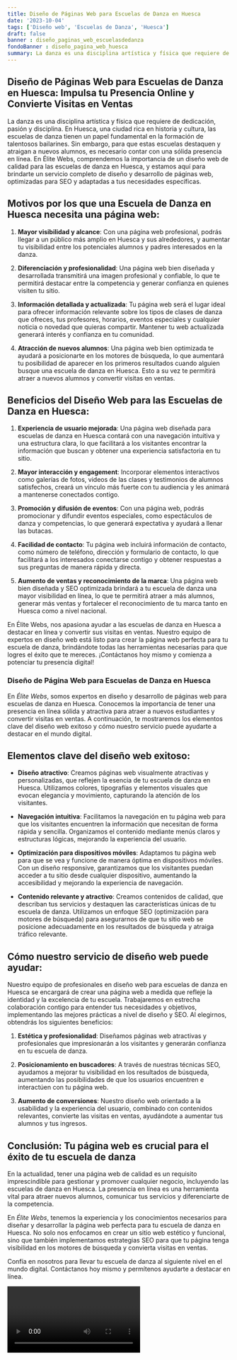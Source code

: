 ```yaml
---
title: Diseño de Páginas Web para Escuelas de Danza en Huesca
date: '2023-10-04'
tags: ['Diseño web', 'Escuelas de Danza', 'Huesca']
draft: false
banner : diseño_paginas_web_escuelasdedanza
fondoBanner : diseño_pagina_web_huesca
summary: La danza es una disciplina artística y física que requiere de dedicación, pasión y disciplina. En Huesca, una ciudad rica en historia y cultura, las escuelas de danza tienen un papel fundamental en la formación de talentosos bailarines. Sin embargo, para que estas escuelas destaquen y atraigan a nuevos alumnos, es necesario contar con una sólida presencia en línea. En Élite Webs, comprendemos la importancia de un diseño web de calidad para las escuelas de danza en Huesca, y estamos aquí para brindarte un servicio completo de diseño y desarrollo de páginas web, optimizadas para SEO y adaptadas a tus necesidades específicas.
---
```


## Diseño de Páginas Web para Escuelas de Danza en Huesca: Impulsa tu Presencia Online y Convierte Visitas en Ventas

La danza es una disciplina artística y física que requiere de dedicación, pasión y disciplina. En Huesca, una ciudad rica en historia y cultura, las escuelas de danza tienen un papel fundamental en la formación de talentosos bailarines. Sin embargo, para que estas escuelas destaquen y atraigan a nuevos alumnos, es necesario contar con una sólida presencia en línea. En Élite Webs, comprendemos la importancia de un diseño web de calidad para las escuelas de danza en Huesca, y estamos aquí para brindarte un servicio completo de diseño y desarrollo de páginas web, optimizadas para SEO y adaptadas a tus necesidades específicas.

## Motivos por los que una Escuela de Danza en Huesca necesita una página web:

1. **Mayor visibilidad y alcance**: Con una página web profesional, podrás llegar a un público más amplio en Huesca y sus alrededores, y aumentar tu visibilidad entre los potenciales alumnos y padres interesados en la danza.

2. **Diferenciación y profesionalidad**: Una página web bien diseñada y desarrollada transmitirá una imagen profesional y confiable, lo que te permitirá destacar entre la competencia y generar confianza en quienes visiten tu sitio.

3. **Información detallada y actualizada**: Tu página web será el lugar ideal para ofrecer información relevante sobre los tipos de clases de danza que ofreces, tus profesores, horarios, eventos especiales y cualquier noticia o novedad que quieras compartir. Mantener tu web actualizada generará interés y confianza en tu comunidad.

4. **Atracción de nuevos alumnos**: Una página web bien optimizada te ayudará a posicionarte en los motores de búsqueda, lo que aumentará tu posibilidad de aparecer en los primeros resultados cuando alguien busque una escuela de danza en Huesca. Esto a su vez te permitirá atraer a nuevos alumnos y convertir visitas en ventas.

## Beneficios del Diseño Web para las Escuelas de Danza en Huesca:

1. **Experiencia de usuario mejorada**: Una página web diseñada para escuelas de danza en Huesca contará con una navegación intuitiva y una estructura clara, lo que facilitará a los visitantes encontrar la información que buscan y obtener una experiencia satisfactoria en tu sitio.

2. **Mayor interacción y engagement**: Incorporar elementos interactivos como galerías de fotos, videos de las clases y testimonios de alumnos satisfechos, creará un vínculo más fuerte con tu audiencia y les animará a mantenerse conectados contigo.

3. **Promoción y difusión de eventos**: Con una página web, podrás promocionar y difundir eventos especiales, como espectáculos de danza y competencias, lo que generará expectativa y ayudará a llenar las butacas.

4. **Facilidad de contacto**: Tu página web incluirá información de contacto, como número de teléfono, dirección y formulario de contacto, lo que facilitará a los interesados conectarse contigo y obtener respuestas a sus preguntas de manera rápida y directa.

5. **Aumento de ventas y reconocimiento de la marca**: Una página web bien diseñada y SEO optimizada brindará a tu escuela de danza una mayor visibilidad en línea, lo que te permitirá atraer a más alumnos, generar más ventas y fortalecer el reconocimiento de tu marca tanto en Huesca como a nivel nacional.

En Élite Webs, nos apasiona ayudar a las escuelas de danza en Huesca a destacar en línea y convertir sus visitas en ventas. Nuestro equipo de expertos en diseño web está listo para crear la página web perfecta para tu escuela de danza, brindándote todas las herramientas necesarias para que logres el éxito que te mereces. ¡Contáctanos hoy mismo y comienza a potenciar tu presencia digital!

<GifSeo />

<Cta />

### Diseño de Página Web para Escuelas de Danza en Huesca

En *Élite Webs*, somos expertos en diseño y desarrollo de páginas web para escuelas de danza en Huesca. Conocemos la importancia de tener una presencia en línea sólida y atractiva para atraer a nuevos estudiantes y convertir visitas en ventas. A continuación, te mostraremos los elementos clave del diseño web exitoso y cómo nuestro servicio puede ayudarte a destacar en el mundo digital.

## Elementos clave del diseño web exitoso:

- **Diseño atractivo**: Creamos páginas web visualmente atractivas y personalizadas, que reflejen la esencia de tu escuela de danza en Huesca. Utilizamos colores, tipografías y elementos visuales que evocan elegancia y movimiento, capturando la atención de los visitantes.

- **Navegación intuitiva**: Facilitamos la navegación en tu página web para que los visitantes encuentren la información que necesitan de forma rápida y sencilla. Organizamos el contenido mediante menús claros y estructuras lógicas, mejorando la experiencia del usuario.

- **Optimización para dispositivos móviles**: Adaptamos tu página web para que se vea y funcione de manera óptima en dispositivos móviles. Con un diseño responsive, garantizamos que los visitantes puedan acceder a tu sitio desde cualquier dispositivo, aumentando la accesibilidad y mejorando la experiencia de navegación.

- **Contenido relevante y atractivo**: Creamos contenidos de calidad, que describan tus servicios y destaquen las características únicas de tu escuela de danza. Utilizamos un enfoque SEO (optimización para motores de búsqueda) para asegurarnos de que tu sitio web se posicione adecuadamente en los resultados de búsqueda y atraiga tráfico relevante.

## Cómo nuestro servicio de diseño web puede ayudar:

Nuestro equipo de profesionales en diseño web para escuelas de danza en Huesca se encargará de crear una página web a medida que refleje la identidad y la excelencia de tu escuela. Trabajaremos en estrecha colaboración contigo para entender tus necesidades y objetivos, implementando las mejores prácticas a nivel de diseño y SEO. Al elegirnos, obtendrás los siguientes beneficios:

1. **Estética y profesionalidad**: Diseñamos páginas web atractivas y profesionales que impresionarán a los visitantes y generarán confianza en tu escuela de danza.

2. **Posicionamiento en buscadores**: A través de nuestras técnicas SEO, ayudamos a mejorar tu visibilidad en los resultados de búsqueda, aumentando las posibilidades de que los usuarios encuentren e interactúen con tu página web.

3. **Aumento de conversiones**: Nuestro diseño web orientado a la usabilidad y la experiencia del usuario, combinado con contenidos relevantes, convierte las visitas en ventas, ayudándote a aumentar tus alumnos y tus ingresos.

## Conclusión: Tu página web es crucial para el éxito de tu escuela de danza

En la actualidad, tener una página web de calidad es un requisito imprescindible para gestionar y promover cualquier negocio, incluyendo las escuelas de danza en Huesca. La presencia en línea es una herramienta vital para atraer nuevos alumnos, comunicar tus servicios y diferenciarte de la competencia.

En *Élite Webs*, tenemos la experiencia y los conocimientos necesarios para diseñar y desarrollar la página web perfecta para tu escuela de danza en Huesca. No solo nos enfocamos en crear un sitio web estético y funcional, sino que también implementamos estrategias SEO para que tu página tenga visibilidad en los motores de búsqueda y convierta visitas en ventas.

Confía en nosotros para llevar tu escuela de danza al siguiente nivel en el mundo digital. Contáctanos hoy mismo y permítenos ayudarte a destacar en línea.

<Video />

<CtaBot job='Escuelas de Danza' city='Huesca'/>

<Gmaps query='Huesca+españa+maps' />